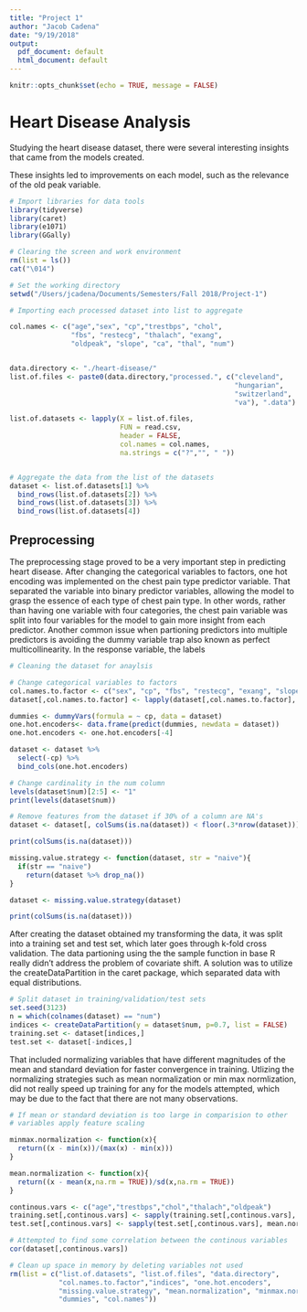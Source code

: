 ```yaml
---
title: "Project 1"
author: "Jacob Cadena"
date: "9/19/2018"
output:
  pdf_document: default
  html_document: default
---
```


```r
knitr::opts_chunk$set(echo = TRUE, message = FALSE)
```

# Heart Disease Analysis

Studying the heart disease dataset, there were several interesting insights that came from the models created.

These insights led to improvements on each model, such as the relevance of the old peak variable.



```r
# Import libraries for data tools
library(tidyverse)
library(caret)
library(e1071)
library(GGally)

# Clearing the screen and work environment
rm(list = ls())
cat("\014")

# Set the working directory
setwd("/Users/jcadena/Documents/Semesters/Fall 2018/Project-1")
```


```r
# Importing each processed dataset into list to aggregate

col.names <- c("age","sex", "cp","trestbps", "chol",
               "fbs", "restecg", "thalach", "exang",
               "oldpeak", "slope", "ca", "thal", "num")


data.directory <- "./heart-disease/"
list.of.files <- paste0(data.directory,"processed.", c("cleveland",
                                                       "hungarian",
                                                       "switzerland",
                                                       "va"), ".data")

list.of.datasets <- lapply(X = list.of.files,
                           FUN = read.csv,
                           header = FALSE,
                           col.names = col.names, 
                           na.strings = c("?","", " "))


# Aggregate the data from the list of the datasets
dataset <- list.of.datasets[1] %>%
  bind_rows(list.of.datasets[2]) %>%
  bind_rows(list.of.datasets[3]) %>%
  bind_rows(list.of.datasets[4])


```

## Preprocessing

The preprocessing stage proved to be a very important step in predicting heart disease. 
After changing the categorical variables to factors, one hot encoding was implemented on the chest pain type predictor variable. That separated the variable into binary predictor variables, allowing the model to grasp the essence of each type of chest pain type. In other words, rather than having one variable with four categories, the chest pain variable was split into four variables for the model to gain more insight from each predictor. Another common issue when partioning predictors into multiple predictors is avoiding the dummy variable trap also known as perfect multicollinearity. In the response variable, the labels


```r
# Cleaning the dataset for anaylsis

# Change categorical variables to factors
col.names.to.factor <- c("sex", "cp", "fbs", "restecg", "exang", "slope", "num")
dataset[,col.names.to.factor] <- lapply(dataset[,col.names.to.factor], factor)

dummies <- dummyVars(formula = ~ cp, data = dataset)
one.hot.encoders<- data.frame(predict(dummies, newdata = dataset))
one.hot.encoders <- one.hot.encoders[-4]

dataset <- dataset %>%
  select(-cp) %>%
  bind_cols(one.hot.encoders) 

# Change cardinality in the num column
levels(dataset$num)[2:5] <- "1"
print(levels(dataset$num))

# Remove features from the dataset if 30% of a column are NA's
dataset <- dataset[, colSums(is.na(dataset)) < floor(.3*nrow(dataset))]

print(colSums(is.na(dataset)))

missing.value.strategy <- function(dataset, str = "naive"){
  if(str == "naive")
    return(dataset %>% drop_na())
}

dataset <- missing.value.strategy(dataset)

print(colSums(is.na(dataset)))


```

After creating the dataset obtained my transforming the data, it was split into a training set and test set, which later goes through k-fold cross validation. The data partioning using the the sample function in base R really didn't address the problem of covariate shift. A solution was to utilize the createDataPartition in the caret package, which separated data with equal distributions.

```r

# Split dataset in training/validation/test sets
set.seed(3123)
n = which(colnames(dataset) == "num")
indices <- createDataPartition(y = dataset$num, p=0.7, list = FALSE)
training.set <- dataset[indices,]
test.set <- dataset[-indices,]

```


That included normalizing variables that have different magnitudes of the mean and standard deviation for faster convergence in training. Utlizing the normalizing strategies such as mean normalization or min max normlization, did not really speed up training for any for the models attempted, which may be due to the fact that there are not many observations. 

 

```r

# If mean or standard deviation is too large in comparision to other 
# variables apply feature scaling

minmax.normalization <- function(x){
  return((x - min(x))/(max(x) - min(x)))
}

mean.normalization <- function(x){
  return((x - mean(x,na.rm = TRUE))/sd(x,na.rm = TRUE))
}

continous.vars <- c("age","trestbps","chol","thalach","oldpeak")
training.set[,continous.vars] <- sapply(training.set[,continous.vars], mean.normalization)
test.set[,continous.vars] <- sapply(test.set[,continous.vars], mean.normalization)

# Attempted to find some correlation between the continous variables
cor(dataset[,continous.vars])

```


```r
# Clean up space in memory by deleting variables not used
rm(list = c("list.of.datasets", "list.of.files", "data.directory",
            "col.names.to.factor","indices", "one.hot.encoders",
            "missing.value.strategy", "mean.normalization", "minmax.normalization",
            "dummies", "col.names"))

```

